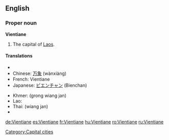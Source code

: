 {{wikipedia}}
==English==

===Proper noun===
'''Vientiane'''
# The capital of [[Laos]].

====Translations====
{{top}}
*{{trreq|Burmese}}
*Chinese: [[万象]] (wànxiàng)
*French: Vientiane
*Japanese: [[ビエンチャン]] (Bienchan)
{{mid}}
*Khmer: {{Khmr|[[ខេត្ត​វៀងច័ន្ទន៍]]}} (grong wiang jan)
*Lao: {{t|lo|ວຽງຈັນ|tr=wiang-can|sc=Laoo}}
*Thai: {{Thai|[[เวียงจันทน์]]}} (wiang jan)
*{{trreq|Vietnamese}}
{{bottom}}

[[Category:Capital cities]]

[[de:Vientiane]]
[[es:Vientiane]]
[[fr:Vientiane]]
[[hu:Vientiane]]
[[ro:Vientiane]]
[[ru:Vientiane]]